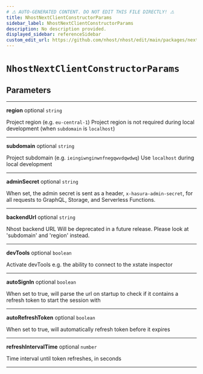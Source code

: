 ```yaml
---
# ⚠️ AUTO-GENERATED CONTENT. DO NOT EDIT THIS FILE DIRECTLY! ⚠️
title: NhostNextClientConstructorParams
sidebar_label: NhostNextClientConstructorParams
description: No description provided.
displayed_sidebar: referenceSidebar
custom_edit_url: https://github.com/nhost/nhost/edit/main/packages/nextjs/src/index.ts#L16
---
```


# `NhostNextClientConstructorParams`

## Parameters

---

**<span className="parameter-name">region</span>** <span className="optional-status">optional</span> `string`

Project region (e.g. `eu-central-1`)
Project region is not required during local development (when `subdomain` is `localhost`)

---

**<span className="parameter-name">subdomain</span>** <span className="optional-status">optional</span> `string`

Project subdomain (e.g. `ieingiwnginwnfnegqwvdqwdwq`)
Use `localhost` during local development

---

**<span className="parameter-name">adminSecret</span>** <span className="optional-status">optional</span> `string`

When set, the admin secret is sent as a header, `x-hasura-admin-secret`,
for all requests to GraphQL, Storage, and Serverless Functions.

---

**<span className="parameter-name">backendUrl</span>** <span className="optional-status">optional</span> `string`

Nhost backend URL
Will be deprecated in a future release. Please look at 'subdomain' and 'region' instead.

---

**<span className="parameter-name">devTools</span>** <span className="optional-status">optional</span> `boolean`

Activate devTools e.g. the ability to connect to the xstate inspector

---

**<span className="parameter-name">autoSignIn</span>** <span className="optional-status">optional</span> `boolean`

When set to true, will parse the url on startup to check if it contains a refresh token to start the session with

---

**<span className="parameter-name">autoRefreshToken</span>** <span className="optional-status">optional</span> `boolean`

When set to true, will automatically refresh token before it expires

---

**<span className="parameter-name">refreshIntervalTime</span>** <span className="optional-status">optional</span> `number`

Time interval until token refreshes, in seconds

---
